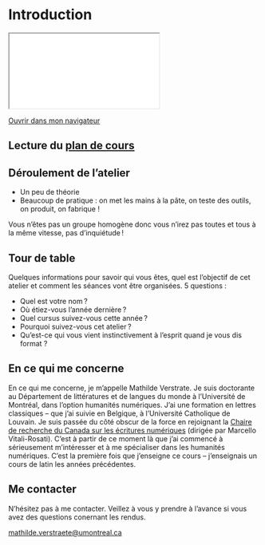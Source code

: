 # Introduction

::: {.content-visible when-format="html" unless-format="revealjs"}

```{=html}
<iframe src="_slides/introduction.html"></iframe>
```
[Ouvrir dans mon navigateur](_slides/introduction.html){target="_blank"} 

::: 


## Lecture du [plan de cours](plan-de-cours.qmd)

## Déroulement de l'atelier 

- Un peu de théorie 
- Beaucoup de pratique : on met les mains à la pâte, on teste des outils, on produit, on fabrique ! 

Vous n’êtes pas un groupe homogène donc vous n’irez pas toutes et tous à la même vitesse, pas d’inquiétude !

## Tour de table 

Quelques informations pour savoir qui vous êtes, quel est l’objectif de cet atelier et comment les séances vont être organisées. 5 questions :

- Quel est votre nom ? 
- Où étiez-vous l’année dernière ? 
- Quel cursus suivez-vous cette année ? 
- Pourquoi suivez-vous cet atelier ? 
- Qu'est-ce qui vous vient instinctivement à l'esprit quand je vous dis format ?

## En ce qui me concerne {visibility="hidden"}

En ce qui me concerne, je m'appelle Mathilde Verstrate. Je suis doctorante au Département de littératures et de langues du monde à l'Université de Montréal, dans l'option humanités numériques. J'ai une formation en lettres classiques -- que j'ai suivie en Belgique, à l'Université Catholique de Louvain. Je suis passée du côté obscur de la force en rejoignant la [Chaire de recherche du Canada sur les écritures numériques](https://www.ecrituresnumeriques.ca/fr) (dirigée par Marcello Vitali-Rosati). C'est à partir de ce moment là que j'ai commencé à sérieusement m'intéresser et à me spécialiser dans les humanités numériques. C'est la première fois que j'enseigne ce cours -- j'enseignais un cours de latin les années précédentes. 

## Me contacter 

N'hésitez pas à me contacter. Veillez à vous y prendre à l'avance si vous avez des questions conernant les rendus. 

[mathilde.verstraete@umontreal.ca](mailto:mathilde.verstraete@umontreal.ca)